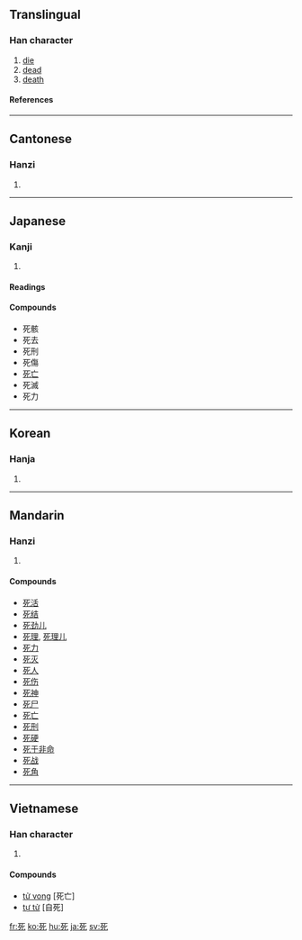 ==Translingual==
===Han character===
{{Han char|rn=78|rad=歹|as=02|sn=6|four=1021<sub>2</sub>|canj=一弓心 (MNP)}}
# [[die]]
# [[dead]]
# [[death]]
====References====
{{Han ref|kx=0578.220|dkj=16365|dj=0970.070|hdz=21380.060|uh=6B7B|ud=27515|bh=A6BA|bd=42682}}
----
==Cantonese==
===Hanzi===
{{yue-hanzi|jyut=|y=sei2}}
# {{defn|Cantonese}}
----
==Japanese==
===Kanji===
{{ja-kanji|grade=|rs=歹02}}
# {{defn|Japanese}} 
====Readings====
{{ja-readings|on=[[し]] (shi)|kun=[[しぬ]] (shinu)}}

====Compounds====
*死骸
*死去
*死刑
*死傷
*[[死亡]]
*死滅
*死力
  
----

==Korean==
===Hanja===
{{ko-hanja|hangeul=[[사]]|eumhun=|rv=sa|mr=sa|y=sa}}
# {{defn|Korean}}
----
==Mandarin==
===Hanzi===
{{cmn-hanzi|pin=[[sǐ]] (si3)|wg=ssu<sup>3</sup>}}
# {{defn|Mandarin}}

====Compounds====
*[[死活]]
*[[死结]]
*[[死劲儿]]
*[[死理]], [[死理儿]]
*[[死力]]
*[[死灭]]
*[[死人]]
*[[死伤]]
*[[死神]]
*[[死尸]]
*[[死亡]]
*[[死刑]]
*[[死硬]]
*[[死于非命]]
*[[死战]]
*[[死角]]
----
==Vietnamese==
===Han character===
{{vi-hantu|[[tử]]}}
# {{defn|Vietnamese}}

====Compounds====
*[[tử vong]] [死亡]
*[[tự tử]] [自死]

[[fr:死]]
[[ko:死]]
[[hu:死]]
[[ja:死]]
[[sv:死]]
